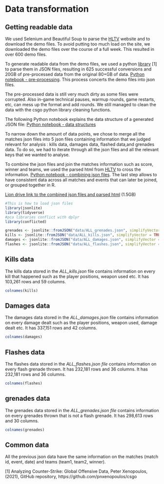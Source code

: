 # Data transformation

## Getting readable data

We used Selenium and Beautiful Soup to parse the [HLTV](http://hltv.org) website and to download the demo files. To avoid putting too much load on the site, we downloaded the demo files over the course of a full week. This resulted in over 600 demo files.

To generate readable data from the demo files, we used a python [library](https://github.com/pnxenopoulos/csgo) [1] to parse them in JSON files, resulting in 625 successful conversions and 20GB of pre-processed data from the original 80+GB of data. [Python notebook - pre-processing](https://github.com/anhvung/csgo_pro_matches_analysis/blob/main/code/Pre-processing.ipynb). This process concerts the demo files into json files. 

The pre-processed data is still very much dirty as some files were corrupted. Also in-game technical pauses, warmup rounds, game restarts, etc,  can mess up the format and add rounds. We still managed to clean the data with the csgo python library cleaning functions.

The following Python notebook explains the data structure of a generated JSON file: [Python notebook - data structures](https://github.com/anhvung/csgo_pro_matches_analysis/blob/main/code/Understanding%20the%20data.ipynb)

To narrow down the amount of data points, we chose to merge all the matches json files into 5 json files containing information that we judged relevant for analysis : kills data, damages data, flashed data,and grenades data. To do so, we had to iterate through all the json files and all the relevant keys that we wanted to analyse.

To combine the json files and join the matches information such as score, winner and teams, we used the parsed html from [HLTV](http://hltv.org) to cross the information. [Python notebook - combining json files](https://github.com/anhvung/csgo_pro_matches_analysis/blob/main/code/Combining%20data.ipynb). The last step allows to have consistent data across all matches and events that can later be joined, or grouped together in R.


[Lion drive link to the combined json files and parsed html](https://drive.google.com/drive/folders/1R86RveRkboHe123dH0ieMpk8U_hgZ6qH?usp=sharing) (1.5GB)


```r
#This is how to load json files 
library(jsonlite)
library(tidyverse)
#pca libraries conflict with dplyr
library(conflicted)

grenades <- jsonlite::fromJSON("data/ALL_grenades.json", simplifyVector = TRUE)
kills <- jsonlite::fromJSON("data/ALL_kills.json", simplifyVector = TRUE)
damages <- jsonlite::fromJSON("data/ALL_damages.json", simplifyVector = TRUE)
flashes <- jsonlite::fromJSON("data/ALL_flashes.json", simplifyVector = TRUE)
```

## Kills data


The kills data stored in the *ALL_kills.json* file contains information on every kill that happened such as the player positions, weapon used etc. It has 103,261 rows and 59 columns.

```r
colnames(kills)
```


## Damages data

The damages data stored in the *ALL_damages.json* file contains information on every damage dealt such as the player positions, weapon used, damage dealt etc. It has 337,151 rows and 42 columns.

```r
colnames(damages)
```


## Flashes data

The flashes data stored in the *ALL_flashes.json file* contains information on every flash grenade thrown. It has 232,181 rows and 36 columns. It has 232,181 rows and 36 columns.

```r
colnames(flashes)
```


## grenades data

The grenades data stored in the *ALL_grenades.json file* contains information on every grenades thrown that is not a flash grenade. It has 298,613 rows and 30 columns.


```r
colnames(grenades)
```

## Common data

All the previous json data have the same information on the matches (match id, event, date) and teams (team1, team2, winner).


[1] Analyzing Counter-Strike: Global Offensive Data, Peter Xenopoulos, (2021), GitHub repository, https://github.com/pnxenopoulos/csgo
